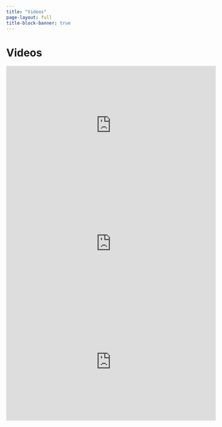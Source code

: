 ```yaml
---
title: "Videos"
page-layout: full
title-block-banner: true
---
```


# Videos

::: {layout-ncol=3}

::: {#Respire1 .video-item}

<iframe width="560" height="315" src="https://www.youtube.com/embed/59LXID6Cos8?si=4InlrZ_8Yxw2fKFF" title="YouTube video player" frameborder="0" allow="accelerometer; autoplay; clipboard-write; encrypted-media; gyroscope; picture-in-picture; web-share" referrerpolicy="strict-origin-when-cross-origin" allowfullscreen> </iframe>

:::

::: {#oceania_hymn .video-item}


<iframe width="560" height="315" src="https://www.youtube.com/embed/cHpqMQN3uIw?si=XKsWL-jMPtB3MytN" title="OCEANIA A HYMN FOR THE PACIFIC (Official Video Clip)" frameborder="0" allow="accelerometer; autoplay; clipboard-write; encrypted-media; gyroscope; picture-in-picture; web-share" referrerpolicy="strict-origin-when-cross-origin" allowfullscreen></iframe>

:::

::: {#Respire3 .video-item}

<iframe width="560" height="315" src="https://www.youtube.com/embed/59LXID6Cos8?si=4InlrZ_8Yxw2fKFF" title="YouTube video player" frameborder="0" allow="accelerometer; autoplay; clipboard-write; encrypted-media; gyroscope; picture-in-picture; web-share" referrerpolicy="strict-origin-when-cross-origin" allowfullscreen> </iframe>

:::

:::